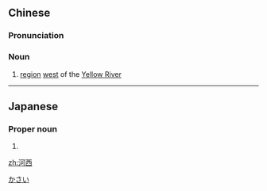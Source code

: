 ==Chinese==
{{zh-forms}}

===Pronunciation===
{{zh-pron
|m=héxī
|c=ho4 sai1
|h=pfs=hò-sî
|cat=n
}}

===Noun===
{{zh-noun}}

# [[region]] [[west]] of the [[Yellow River]]

----

==Japanese==
{{ja-kanjitab|河|西}}

===Proper noun===
{{ja-pos|proper|かさい}}

# {{surname|lang=ja}}

[[Category:Japanese surnames|かさい]]

[[zh:河西]]